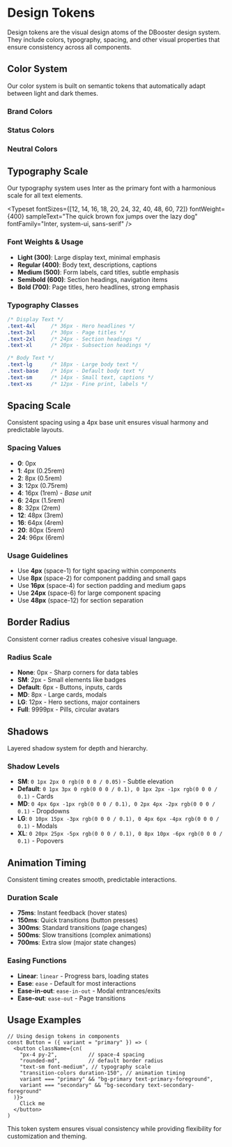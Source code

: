 

<Meta title="Design System/Design Tokens" />

# Design Tokens

Design tokens are the visual design atoms of the DBooster design system. They include colors, typography, spacing, and other visual properties that ensure consistency across all components.

## Color System

Our color system is built on semantic tokens that automatically adapt between light and dark themes.

### Brand Colors
<ColorPalette>
  <ColorItem
    title="Primary"
    subtitle="Main brand color - used for CTAs, links, and primary actions"
    colors={[
      'hsl(221.2 83.2% 53.3%)', // primary
      'hsl(221.2 83.2% 48.3%)', // primary hover
      'hsl(221.2 83.2% 43.3%)', // primary active
    ]}
  />
  <ColorItem
    title="Secondary"
    subtitle="Supporting brand color for less prominent elements"
    colors={[
      'hsl(210 40% 96%)', // secondary
      'hsl(210 40% 91%)', // secondary hover
      'hsl(210 40% 86%)', // secondary active
    ]}
  />
</ColorPalette>

### Status Colors
<ColorPalette>
  <ColorItem
    title="Success"
    subtitle="Positive actions and successful states"
    colors={[
      'hsl(142.1 76.2% 36.3%)', // success
      'hsl(142.1 76.2% 31.3%)', // success hover
    ]}
  />
  <ColorItem
    title="Warning"
    subtitle="Caution and warning states"
    colors={[
      'hsl(47.9 95.8% 53.1%)', // warning
      'hsl(47.9 95.8% 48.1%)', // warning hover
    ]}
  />
  <ColorItem
    title="Destructive"
    subtitle="Error states and dangerous actions"
    colors={[
      'hsl(0 72.2% 50.6%)', // destructive
      'hsl(0 72.2% 45.6%)', // destructive hover
    ]}
  />
</ColorPalette>

### Neutral Colors
<ColorPalette>
  <ColorItem
    title="Background & Surfaces"
    subtitle="Page backgrounds and card surfaces"
    colors={[
      'hsl(0 0% 100%)', // background
      'hsl(210 40% 96%)', // muted
      'hsl(0 0% 100%)', // card
    ]}
  />
  <ColorItem
    title="Text Colors"
    subtitle="Text hierarchy from primary to muted"
    colors={[
      'hsl(222.2 84% 4.9%)', // foreground
      'hsl(215.4 16.3% 46.9%)', // muted-foreground
    ]}
  />
  <ColorItem
    title="Borders & Dividers"
    subtitle="Subtle borders and divider lines"
    colors={[
      'hsl(214.3 31.8% 91.4%)', // border
      'hsl(220 13% 91%)', // input border
    ]}
  />
</ColorPalette>

## Typography Scale

Our typography system uses Inter as the primary font with a harmonious scale for all text elements.

<Typeset
  fontSizes={[12, 14, 16, 18, 20, 24, 32, 40, 48, 60, 72]}
  fontWeight={400}
  sampleText="The quick brown fox jumps over the lazy dog"
  fontFamily="Inter, system-ui, sans-serif"
/>

### Font Weights & Usage

- **Light (300)**: Large display text, minimal emphasis
- **Regular (400)**: Body text, descriptions, captions
- **Medium (500)**: Form labels, card titles, subtle emphasis  
- **Semibold (600)**: Section headings, navigation items
- **Bold (700)**: Page titles, hero headlines, strong emphasis

### Typography Classes

```css
/* Display Text */
.text-4xl     /* 36px - Hero headlines */
.text-3xl     /* 30px - Page titles */
.text-2xl     /* 24px - Section headings */
.text-xl      /* 20px - Subsection headings */

/* Body Text */
.text-lg      /* 18px - Large body text */
.text-base    /* 16px - Default body text */
.text-sm      /* 14px - Small text, captions */
.text-xs      /* 12px - Fine print, labels */
```

## Spacing Scale

Consistent spacing using a 4px base unit ensures visual harmony and predictable layouts.

### Spacing Values
- **0**: 0px
- **1**: 4px (0.25rem)
- **2**: 8px (0.5rem)  
- **3**: 12px (0.75rem)
- **4**: 16px (1rem) - *Base unit*
- **6**: 24px (1.5rem)
- **8**: 32px (2rem)
- **12**: 48px (3rem)
- **16**: 64px (4rem)
- **20**: 80px (5rem)
- **24**: 96px (6rem)

### Usage Guidelines
- Use **4px** (space-1) for tight spacing within components
- Use **8px** (space-2) for component padding and small gaps
- Use **16px** (space-4) for section padding and medium gaps
- Use **24px** (space-6) for large component spacing
- Use **48px** (space-12) for section separation

## Border Radius

Consistent corner radius creates cohesive visual language.

### Radius Scale
- **None**: 0px - Sharp corners for data tables
- **SM**: 2px - Small elements like badges
- **Default**: 6px - Buttons, inputs, cards
- **MD**: 8px - Large cards, modals
- **LG**: 12px - Hero sections, major containers
- **Full**: 9999px - Pills, circular avatars

## Shadows

Layered shadow system for depth and hierarchy.

### Shadow Levels
- **SM**: `0 1px 2px 0 rgb(0 0 0 / 0.05)` - Subtle elevation
- **Default**: `0 1px 3px 0 rgb(0 0 0 / 0.1), 0 1px 2px -1px rgb(0 0 0 / 0.1)` - Cards
- **MD**: `0 4px 6px -1px rgb(0 0 0 / 0.1), 0 2px 4px -2px rgb(0 0 0 / 0.1)` - Dropdowns
- **LG**: `0 10px 15px -3px rgb(0 0 0 / 0.1), 0 4px 6px -4px rgb(0 0 0 / 0.1)` - Modals
- **XL**: `0 20px 25px -5px rgb(0 0 0 / 0.1), 0 8px 10px -6px rgb(0 0 0 / 0.1)` - Popovers

## Animation Timing

Consistent timing creates smooth, predictable interactions.

### Duration Scale
- **75ms**: Instant feedback (hover states)
- **150ms**: Quick transitions (button presses)
- **300ms**: Standard transitions (page changes)
- **500ms**: Slow transitions (complex animations)
- **700ms**: Extra slow (major state changes)

### Easing Functions
- **Linear**: `linear` - Progress bars, loading states
- **Ease**: `ease` - Default for most interactions
- **Ease-in-out**: `ease-in-out` - Modal entrances/exits
- **Ease-out**: `ease-out` - Page transitions

## Usage Examples

```tsx
// Using design tokens in components
const Button = ({ variant = "primary" }) => (
  <button className={cn(
    "px-4 py-2",          // space-4 spacing
    "rounded-md",         // default border radius
    "text-sm font-medium", // typography scale
    "transition-colors duration-150", // animation timing
    variant === "primary" && "bg-primary text-primary-foreground",
    variant === "secondary" && "bg-secondary text-secondary-foreground"
  )}>
    Click me
  </button>
)
```

This token system ensures visual consistency while providing flexibility for customization and theming.
